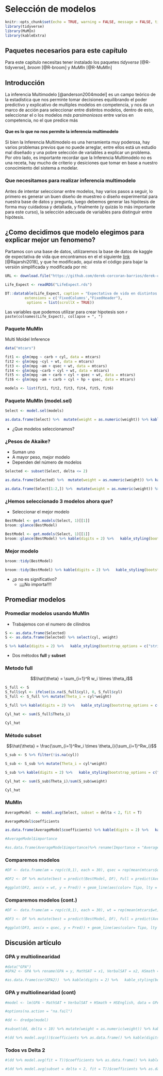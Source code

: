 # Selección de modelos {#ElegirModelo}

```r
knitr::opts_chunk$set(echo = TRUE, warning = FALSE, message = FALSE, tidy = TRUE, cache = TRUE)
library(tidyverse)
library(MuMIn)
library(kableExtra)
```

## Paquetes necesarios para este capítulo

Para este capitulo necesitas tener instalado los paquetes *tidyverse* [@R-tidyverse], *broom*  [@R-broom] y *MuMIn*  [@R-MuMIn]

## Introducción

  La inferencia Multimodelo [@anderson2004model] es un campo teórico de la estadística que nos perminte tomar decisiones equilibrando el poder predictivo y explicativo de multiples modelos en competencia, y nos da un marco de acción para seleccionar entre distintos modelos, dentro de esto, seleccionar el o los modelos *más parsimoniosos* entre varios en competencia, no el que predice más

#### Que es lo que no nos permite la inferencia multimodelo

  Si bien la Inferencia Multimodelo es una herramienta muy poderosa, hay varios problemas previos que no puede arreglar, entre ellos está un estudio mal diseñado y una pobre selección de variables a explicar un problema. Por otro lado, es importante recordar que la Inferencia Multimodelo no es una receta, hay mucho de criterio y desiciones que tomar en base a nuestro conocimiento del sistema a modelar.

### Que necesitamos para realizar inferencia multimodelo

  Antes de intentar seleccionar entre modelos, hay varios pasos a seguir, lo primero es generar un buen diseño de muestreo o diseño experimental para nuestra base de datos y pregunta, luego debemos generar las hipótesis de forma muy cuidadosa y detallada, y finalmente (y quizás lo más importante para este curso), la selección adecuada de variables para distinguir entre hipótesis.


## ¿Como decidimos que modelo elegimos para explicar mejor un fenomeno?

Partamos con una base de datos, utilizaremos la base de datos de kaggle de expectativa de vida que encontramos en el el siguiente [link](https://www.kaggle.com/kumarajarshi/life-expectancy-who/version/1) [@Rajarshi2018], y que he modificado, aquí esta el código para bajar la versión simplificada y modificada por mi:

```r
URL <- download.file("https://github.com/derek-corcoran-barrios/derek-corcoran-barrios.github.io/raw/master/CursoMulti/LifeExpect.rds", "LifeExpect.rds")

Life_Expect <- readRDS("LifeExpect.rds")
```


```r
DT::datatable(Life_Expect, caption = "Expectativa de vida en distintos países en distintos años", 
         extensions = c('FixedColumns',"FixedHeader"),
          options = list(scrollX = TRUE)) 
```

    

Las variables que podemos utilizar para crear hipotesis son `r paste(colnames(Life_Expect), collapse = ", ")`

### Paquete MuMIn

Multi Moldel Inference

```r
data("mtcars")

fit1 <- glm(mpg ~ carb + cyl, data = mtcars)
fit2 <- glm(mpg ~cyl + wt, data = mtcars)
fit3 <- glm(mpg ~am + qsec + wt, data = mtcars)
fit4 <- glm(mpg ~carb + cyl + wt, data = mtcars)
fit5 <- glm(mpg ~am + carb + cyl + qsec + wt, data = mtcars)
fit6 <- glm(mpg ~am + carb + cyl + hp + qsec, data = mtcars)

models <- list(fit1, fit2, fit3, fit4, fit5, fit6)
```

### Paquete MuMIn (model.sel)

```r
Select <- model.sel(models)
```

```r
as.data.frame(Select) %>%  mutate(weight = as.numeric(weight)) %>% kable(digits = 2) %>%  kable_styling(bootstrap_options = c("striped", "hover", "condensed"), full_width = F, font_size = 20)
```

* ¿Que modelos seleccionamos?

### ¿Pesos de Akaike?

* Suman uno
* A mayor peso, mejor modelo
* Dependen del número de modelos

```r
Selected <- subset(Select, delta <= 2)
```

```r
as.data.frame(Selected) %>%  mutate(weight = as.numeric(weight)) %>% kable(digits = 2) %>%  kable_styling(bootstrap_options = c("striped", "hover", "condensed"), full_width = F, font_size = 20)
```

```r
as.data.frame(Select[1:2,]) %>%  mutate(weight = as.numeric(weight)) %>% kable(digits = 2) %>%  kable_styling(bootstrap_options = c("striped", "hover", "condensed"), full_width = F, font_size = 20)
```

### ¿Hemos seleccionado 3 modelos ahora que?

* Seleccionar el mejor modelo

```r
BestModel <- get.models(Select, 1)[[1]]
broom::glance(BestModel)
```

```r
BestModel <- get.models(Select, 1)[[1]]
broom::glance(BestModel) %>% kable(digits = 2) %>%   kable_styling(bootstrap_options = c("striped", "hover", "condensed"), full_width = F)
```


### Mejor modelo

```r
broom::tidy(BestModel)
```

```r
broom::tidy(BestModel) %>% kable(digits = 2) %>%   kable_styling(bootstrap_options = c("striped", "hover", "condensed"), full_width = F)
```

* ¿p no es significativo?
    + ¡¡¡¡No importa!!!!

## Promediar modelos

### Promediar modelos usando MuMIn {.build}

* Trabajemos con el numero de cilindros

```r
S <- as.data.frame(Selected)
S <- as.data.frame(Selected) %>% select(cyl, weight)
```

```r
S %>% kable(digits = 2) %>%   kable_styling(bootstrap_options = c("striped", "hover", "condensed"), full_width = F)
```

* Dos métodos **full** y **subset**

### Metodo full {.build}

$$\hat{\theta} = \sum_{i=1}^R w_i \times \theta_i$$

```r
S_full <- S
S_full$cyl <- ifelse(is.na(S_full$cyl), 0, S_full$cyl)
S_full <- S_full %>% mutate(Theta_i = cyl*weight)
```

```r
S_full %>% kable(digits = 2) %>%   kable_styling(bootstrap_options = c("striped", "hover", "condensed"), full_width = F, font_size = 20)
```

```r
Cyl_hat <- sum(S_full$Theta_i)
```

```r
Cyl_hat
```


### Método subset

$$\hat{\theta} =  \frac{\sum_{i=1}^Rw_i \times \theta_i}{\sum_{i=1}^Rw_i}$$

```r
S_sub <- S %>% filter(!is.na(cyl))

S_sub <- S_sub %>% mutate(Theta_i = cyl*weight)
```

```r
S_sub %>% kable(digits = 2) %>%   kable_styling(bootstrap_options = c("striped", "hover", "condensed"), full_width = F, font_size = 20)
```

```r
Cyl_hat <- sum(S_sub$Theta_i)/sum(S_sub$weight)
```

```r
Cyl_hat
```


### MuMIn

```r
AverageModel  <- model.avg(Select, subset = delta < 2, fit = T)
```

```r
AverageModel$coefficients
```

```r
as.data.frame(AverageModel$coefficients) %>% kable(digits = 2) %>%   kable_styling(bootstrap_options = c("striped", "hover", "condensed"), full_width = F)
```

```r
#AverageModel$importance
```

```r
#as.data.frame(AverageModel$importance)%>% rename(Importance = "AverageModel$importance") %>% kable(digits = 2) %>%   kable_styling(bootstrap_options = c("striped", "hover", "condensed"), full_width = F)
```


### Comparemos modelos

```r
#DF <- data.frame(am = rep(c(0,1), each = 30), qsec = rep(mean(mtcars$qsec), 60), wt = rep(seq(from = min(mtcars$wt), to = max(mtcars$wt), length.out = 30),2), cyl= rep(median(mtcars$cyl), 60), carb= rep(median(mtcars$carb), 60))

#DF2 <- DF %>% mutate(best = predict(BestModel, DF), Full = predict(AverageModel, DF, full = T), Subset = predict(AverageModel, DF, full = F)) %>% select(am, wt, best, Full, Subset) %>% mutate(am = case_when(am == 0 ~ "Automatico",am == 1 ~ "Manual")) %>% gather(key = Tipo, value = Pred, -am, -wt)

#ggplot(DF2, aes(x = wt, y = Pred)) + geom_line(aes(color= Tipo, lty = am)) + theme_classic()
```

### Comparemos modelos (cont.)

```r
#DF <- data.frame(am = rep(c(0,1), each = 30), wt = rep(mean(mtcars$wt), 60), qsec = rep(seq(from = min(mtcars$qsec), to = max(mtcars$qsec), length.out = 30),2), cyl= rep(median(mtcars$cyl), 60), carb= rep(median(mtcars$carb), 60))

#DF3 <- DF %>% mutate(best = predict(BestModel, DF), Full = predict(AverageModel, DF, full = T), Subset = predict(AverageModel, DF, full = F)) %>% select(am, qsec, best, Full, Subset) %>% mutate(am = case_when(am == 0 ~ "Automatico",am == 1 ~ "Manual")) %>% gather(key = Tipo, value = Pred, -am, -qsec)

#ggplot(DF3, aes(x = qsec, y = Pred)) + geom_line(aes(color= Tipo, lty = am)) + theme_classic()
```

## Discusión artículo

### GPA y multiolinearidad

```r
#data("GPA")
#GPA2 <- GPA %>% rename(GPA = y, MathSAT = x1, VerbalSAT = x2, HSmath = x3, HSEnglish = x4)

#as.data.frame(cor(GPA2))  %>% kable(digits = 2) %>%   kable_styling(bootstrap_options = c("striped", "hover", "condensed"), full_width = F)
```

### GPA y multiolinearidad (cont)

```r
#model <- lm(GPA ~ MathSAT + VerbalSAT + HSmath + HSEnglish, data = GPA2)

#options(na.action = "na.fail")

#dd <- dredge(model)

#subset(dd, delta < 10) %>% mutate(weight = as.numeric(weight)) %>% kable(digits = 4) %>%   kable_styling(bootstrap_options = c("striped", "hover", "condensed"), full_width = F, font_size = 20)
```

```r
#(dd %>% model.avg())$coefficients %>% as.data.frame() %>% kable(digits = 4) %>%   kable_styling(bootstrap_options = c("striped", "hover", "condensed"), full_width = F, font_size = 20)
```

### Todos vs Delta 2

```r
#(dd %>% model.avg(fit = T))$coefficients %>% as.data.frame() %>% kable(digits = 4, caption = "Todos los modelos") %>%   kable_styling(bootstrap_options = c("striped", "hover", "condensed"), full_width = F, font_size = 20)
```

```r
#(dd %>% model.avg(subset = delta < 2, fit = T))$coefficients %>% as.data.frame() %>% kable(digits = 4, caption = "Delta 2") %>%   kable_styling(bootstrap_options = c("striped", "hover", "condensed"), full_width = F, font_size = 20)
```
